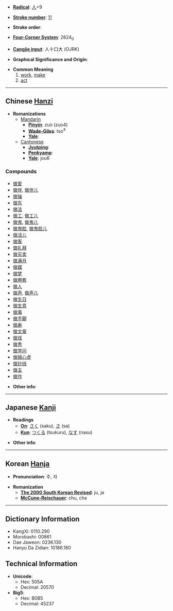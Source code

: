 * '''[[Wiktionary:Chinese radical index| Radical]]''': [[Wiktionary:Chinese radical index 人|人]]+9

* '''[[Wiktionary:Chinese total strokes index|Stroke number]]''': [[Wiktionary:Chinese total strokes index 11|11]]

* '''Stroke order''': 

* '''[[Wiktionary:Chinese four corner index|Four-Corner System]]''': 2824<sub>0</sub>

* '''[[Wiktionary:Chinese Cangjie index|Cangjie input]]''': 人十口大 (OJRK)

* '''Graphical Significance and Origin''': 

* '''Common Meaning'''
*#[[work]], [[make]]
*# [[act]]


----

== Chinese [[Hanzi]] ==

* '''Romanizations'''
** [[Mandarin]]
*** '''[[Pinyin]]''': zuò (zuo4)
*** '''[[Wade-Giles]]''': tso<sup>4</sup>
*** '''[[Yale]]''': 
**[[Cantonese]]
***'''[[Jyutping]]''':
***'''[[Penkyamp]]''': 
***'''[[Yale]]''': jou6

===Compounds===
*[[做爱]]
*[[做伴]], [[做伴儿]]
*[[做操]]
*[[做东]]
*[[做法]]
*[[做工]], [[做工儿]]
*[[做鬼]], [[做鬼儿]]
*[[做鬼脸]], [[做鬼脸儿]]
*[[做活儿]]
*[[做客]]
*[[做礼拜]]
*[[做买卖]]
*[[做满月]]
*[[做媒]]
*[[做梦]]
*[[做圈套]]
*[[做人]]
*[[做声]], [[做声儿]]
*[[做生日]]
*[[做生意]]
*[[做事]]
*[[做手脚]]
*[[做寿]]
*[[做文章]]
*[[做戏]]
*[[做秀]]
*[[做学问]]
*[[做贼心虚]]
*[[做针线]]
*[[做主]]
*[[做作]]

* '''Other info''': 

----

== Japanese [[Kanji]] ==

* '''Readings'''
** '''[[On]]''': [[さく]] (saku), [[さ]] (sa)
** '''[[Kun]]''': [[つくる]] (tsukuru), [[なす]] (nasu)

* '''Other info''':  

----

== Korean [[Hanja]] ==

* '''Pronunciation''': 주, 자

* '''Romanization'''
** '''[[The 2000 South Korean Revised Romanization|The 2000 South Korean Revised]]''': ju, ja
** '''[[McCune-Reischauer]]''': chu, cha

----

== Dictionary Information ==

* KangXi: 0110.290
* Morobashi: 00861
* Dae Jaweon: 0236.130
* Hanyu Da Zidian: 10186.180

== Technical Information ==

* '''Unicode''':
** Hex: 505A
** Decimal: 20570
* '''Big5''':
** Hex: B0B5
** Decimal: 45237